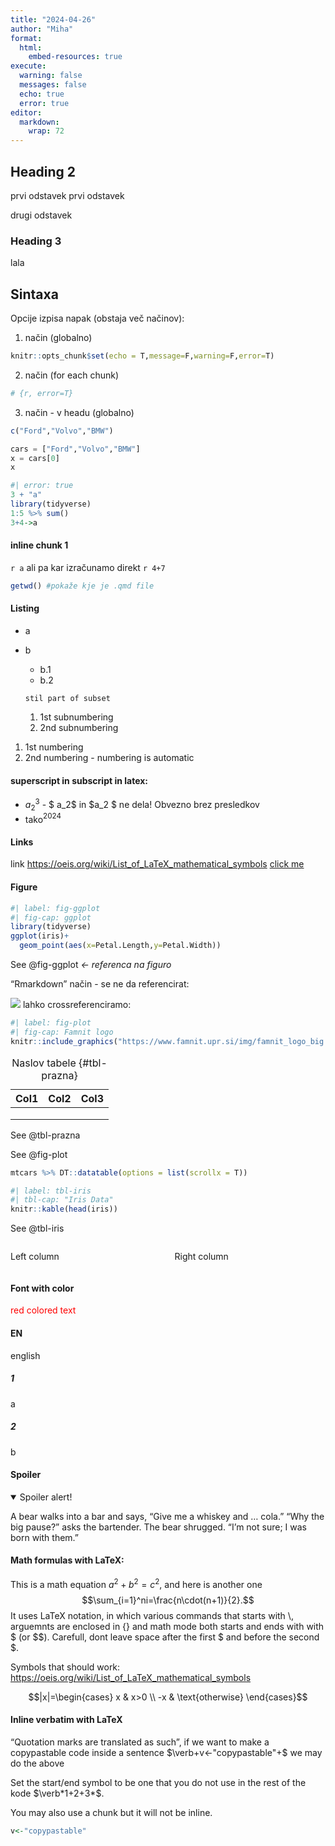 ---
title: "2024-04-26"
author: "Miha"
format:
  html:
    embed-resources: true
execute: 
  warning: false
  messages: false
  echo: true
  error: true
editor: 
  markdown: 
    wrap: 72
---

## Heading 2

prvi odstavek prvi odstavek

drugi odstavek

### Heading 3

lala

## Sintaxa

Opcije izpisa napak (obstaja več načinov):

1.  način (globalno)

```{r setup, echo=T}
knitr::opts_chunk$set(echo = T,message=F,warning=F,error=T)
```

2.  način (for each chunk)

```{r, error=T}
# {r, error=T}
```

3.  način - v headu (globalno)

```{r}
c("Ford","Volvo","BMW")
```

```{python}
cars = ["Ford","Volvo","BMW"]
x = cars[0]
x
```

```{r}
#| error: true
3 + "a"
library(tidyverse)
1:5 %>% sum()
3+4->a
```

#### inline chunk 1

`r a` ali pa kar izračunamo direkt `r 4+7`

```{r}
getwd() #pokaže kje je .qmd file
```

#### Listing

-   a

-   b

    -   b.1
    -   b.2

    ```         
    stil part of subset
    ```

    1.  1st subnumbering
    2.  2nd subnumbering

1.  1st numbering
2.  2nd numbering - numbering is automatic

#### superscript in subscript in latex:

-   $a_2^3$ - \$ a_2\$ in \$a_2 \$ ne dela! Obvezno brez presledkov
-   tako${}^{2024}$

#### Links

link <https://oeis.org/wiki/List_of_LaTeX_mathematical_symbols> [click
me](https://oeis.org/wiki/List_of_LaTeX_mathematical_symbols)

#### Figure

```{r}
#| label: fig-ggplot
#| fig-cap: ggplot
library(tidyverse)
ggplot(iris)+
  geom_point(aes(x=Petal.Length,y=Petal.Width))
```

See @fig-ggplot *\<- referenca na figuro*

"Rmarkdown" način - se ne da referencirat:

![](https://upload.wikimedia.org/wikipedia/commons/thumb/8/8a/Banana-Single.jpg/220px-Banana-Single.jpg)
lahko crossreferenciramo:

```{r}
#| label: fig-plot
#| fig-cap: Famnit logo
knitr::include_graphics("https://www.famnit.upr.si/img/famnit_logo_big.png")
```

| Col1 | Col2 | Col3 |
|------|------|------|
|      |      |      |
|      |      |      |
|      |      |      |

: Naslov tabele {#tbl-prazna}

See @tbl-prazna

See @fig-plot

```{r}
mtcars %>% DT::datatable(options = list(scrollx = T))
```

```{r}
#| label: tbl-iris
#| tbl-cap: "Iris Data"
knitr::kable(head(iris))
```

See @tbl-iris


:::: {.columns}

::: {.column width="50%"}
Left column
:::

::: {.column width="50%"}
Right column
:::

::::


#### Font with color

<p style="color:red">
red colored text
</p>

::: {.panel-tabset}
#### EN

english

::: {.panel-tabset}
##### 1
  a
  
##### 2
  b
:::


:::


#### Spoiler
<details open>

<summary>Spoiler alert!</summary>

A bear walks into a bar and says, "Give me a whiskey and ... cola." "Why
the big pause?" asks the bartender. The bear shrugged. "I'm not sure; I
was born with them."

</details>

#### Math formulas with LaTeX:

This is a math equation $a^2+b^2=c^2$, and here is another one $$\sum_{i=1}^ni=\frac{n\cdot(n+1)}{2}.$$ It uses LaTeX  notation, in which various commands that starts with \\, arguemnts are enclosed in \{\} and math mode both starts and ends with with \$ (or \$\$). Carefull, dont leave space after the first $ and before the second $.

Symbols that should work: <https://oeis.org/wiki/List_of_LaTeX_mathematical_symbols>

$$|x|=\begin{cases}
x & x>0 \\
-x & \text{otherwise}
\end{cases}$$

#### Inline verbatim with LaTeX

"Quotation marks are translated as such",
if we want to make a copypastable code inside a sentence $\verb+v<-"copypastable"+$ we may do the above

Set the start/end symbol to be one that you do not use in the rest of the kode $\verb*1+2+3*$.

You may also use a chunk but it will not be inline.
```{r, eval=F}
v<-"copypastable"
```



